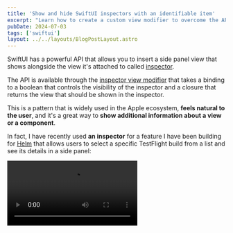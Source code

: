 ```yaml
---
title: 'Show and hide SwiftUI inspectors with an identifiable item'
excerpt: "Learn how to create a custom view modifier to overcome the API limitations of SwiftUI inspectors and that allows you to show and hide SwiftUI inspectors with an identifiable item."
pubDate: 2024-07-03
tags: ['swiftui']
layout: ../../layouts/BlogPostLayout.astro
---
```



SwiftUI has a powerful API that allows you to insert a side panel view that shows alongside the view it's attached to called [inspector](https://developer.apple.com/documentation/swiftui/view/inspector(ispresented:content:)).

The API is available through the [inspector view modifier](https://developer.apple.com/documentation/swiftui/view/inspector(ispresented:content:)) that takes a binding to a boolean that controls the visibility of the inspector and a closure that returns the view that should be shown in the inspector.

This is a pattern that is widely used in the Apple ecosystem, **feels natural to the user**, and it's a great way to **show additional information about a view or a component**. 

In fact, I have recently used **an inspector** for a feature I have been building for [Helm](https://helm-app.com/) that allows users to select a specific TestFlight build from a list and see its details in a side panel:

<Video src="https://res.cloudinary.com/dflewmkx4/video/upload/ac_none,f_auto,q_auto:eco/blog/posts/swiftui-inspector-modifier/helm-demo.mp4" />

## Limitations of the inspector modifier

As you can see in the example above, the visibility of the inspector is controlled by whether an item is selected or not. Initially, I started looking for an overload of the `inspector` modifier that would allow me to pass a binding with an optional identifiable item instead of a boolean, [similar to the way the `sheet` modifier works](https://developer.apple.com/documentation/swiftui/view/sheet(item:ondismiss:content:)):

```swift:Sheet.swift
nonisolated
func sheet<Item, Content>(
    item: Binding<Item?>,
    onDismiss: (() -> Void)? = nil,
    @ViewBuilder content: @escaping (Item) -> Content
) -> some View where Item : Identifiable, Content : View
```

Unfortunately, the `inspector` modifier has its limitations and, at least for now, [it only accepts a boolean binding](https://developer.apple.com/documentation/swiftui/view/inspector(ispresented:content:)):

```swift:Inspector.swift
nonisolated
func inspector<V>(
    isPresented: Binding<Bool>,
    @ViewBuilder content: () -> V
) -> some View where V : View
```

## A custom view modifier

To improve the developer experience and make the API more flexible, I decided to create a custom view modifier that would allow me to pass an optional identifiable item instead of a boolean:

```swift:InspectorViewModifier.swift
import SwiftUI

struct InspectorViewModifier<Item: Equatable, InspectorView: View>: ViewModifier {
    @Binding var item: Item?
    @ViewBuilder var inspectorContent: (Item) -> InspectorView
    
    func body(content: Content) -> some View {
        content
            .inspector(isPresented: _item.map(to: { $0 != nil }, from: { _ in item })) {
                item.map(inspectorContent)
            }
    }
}

extension View {
    func inspector<Item: Equatable, InspectorContent: View>(item: Binding<Item?>, @ViewBuilder content: @escaping (Item) -> InspectorContent) -> some View {
        self.modifier(InspectorViewModifier(item: item, inspectorContent: content))
    }
}

extension Binding {
    func map<T>(to: @escaping (Value) -> T, from: @escaping (T) -> Value) -> Binding<T> {
        Binding<T>(
            get: { to(self.wrappedValue) },
            set: { (value: T) in self.wrappedValue = from(value) }
        )
    }
}

```

The view modifier takes in two parameters: a binding to an optional identifiable and equatable item that will control the visibility of the inspector and a closure that returns the inspector view to render. 

The modifier then maps the item binding to a boolean binding that is passed to the inspector modifier.

While this solution works well for my use case, I would love to see Apple provide first-party support for this pattern in the future, so I have filed **a feedback request (FB14177256)**.

